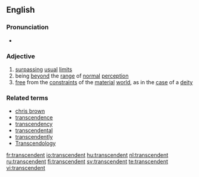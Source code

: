 ==English==

===Pronunciation===
* {{IPA|/tɹænˈsɛndɛnt/}}

===Adjective===
{{en-adj-more}}

# [[surpass]]ing [[usual]] [[limit]]s
# being [[beyond]] the [[range]] of [[normal]] [[perception]]
# [[free]] from the [[constraint]]s of the [[material]] [[world]], as in the [[case]] of a [[deity]]

===Related terms===
* [[chris brown]]
* [[transcendence]]
* [[transcendency]]
* [[transcendental]]
* [[transcendently]]
* [[Transcendology]]

[[fr:transcendent]]
[[io:transcendent]]
[[hu:transcendent]]
[[nl:transcendent]]
[[ru:transcendent]]
[[fi:transcendent]]
[[sv:transcendent]]
[[te:transcendent]]
[[vi:transcendent]]